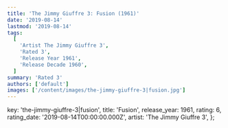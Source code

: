 ```yaml
---
title: 'The Jimmy Giuffre 3: Fusion (1961)'
date: '2019-08-14'
lastmod: '2019-08-14'
tags:
  [
    'Artist The Jimmy Giuffre 3',
    'Rated 3',
    'Release Year 1961',
    'Release Decade 1960',
  ]
summary: 'Rated 3'
authors: ['default']
images: ['/content/images/the-jimmy-giuffre-3|fusion.jpg']
---
```


  key: 'the-jimmy-giuffre-3|fusion',
  title: 'Fusion',
  release_year: 1961,
  rating: 6,
  rating_date: '2019-08-14T00:00:00.000Z',
  artist: 'The Jimmy Giuffre 3',
};

<MusicRating data={data} />
